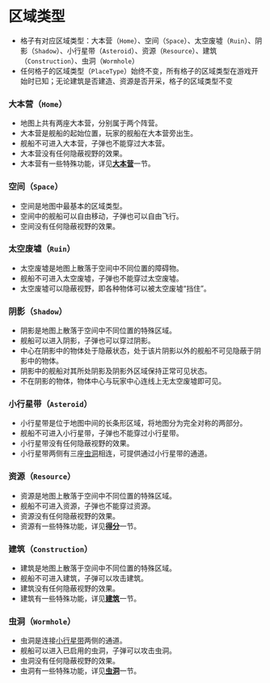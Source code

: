 # 区域类型

- 格子有对应区域类型：大本营（`Home`）、空间（`Space`）、太空废墟（`Ruin`）、阴影（`Shadow`）、小行星带（`Asteroid`）、资源（`Resource`）、建筑（`Construction`）、虫洞（`Wormhole`）
- 任何格子的区域类型（`PlaceType`）始终不变，所有格子的区域类型在游戏开始时已知；无论建筑是否建造、资源是否开采，格子的区域类型不变

### 大本营（`Home`）

- 地图上共有两座大本营，分别属于两个阵营。
- 大本营是舰船的起始位置，玩家的舰船在大本营旁出生。
- 舰船不可进入大本营，子弹也不能穿过大本营。
- 大本营没有任何隐蔽视野的效果。
- 大本营有一些特殊功能，详见[**大本营**](home)一节。

### 空间（`Space`）

- 空间是地图中最基本的区域类型。
- 空间中的舰船可以自由移动，子弹也可以自由飞行。
- 空间没有任何隐蔽视野的效果。

### 太空废墟（`Ruin`）

- 太空废墟是地图上散落于空间中不同位置的障碍物。
- 舰船不可进入太空废墟，子弹也不能穿过太空废墟。
- 太空废墟可以隐蔽视野，即各种物体可以被太空废墟“挡住”。

### 阴影（`Shadow`）

- 阴影是地图上散落于空间中不同位置的特殊区域。
- 舰船可以进入阴影，子弹也可以穿过阴影。
- 中心在阴影中的物体处于隐蔽状态，处于该片阴影以外的舰船不可见隐蔽于阴影中的物体。
- 阴影中的舰船对其所处阴影及阴影外区域保持正常可见状态。
- 不在阴影的物体，物体中心与玩家中心连线上无太空废墟即可见。

### 小行星带（`Asteroid`）

- 小行星带是位于地图中间的长条形区域，将地图分为完全对称的两部分。
- 舰船不可进入小行星带，子弹也不能穿过小行星带。
- 小行星带没有任何隐蔽视野的效果。
- 小行星带两侧有三座[虫洞](#虫洞wormhole)相连，可提供通过小行星带的通道。

### 资源（`Resource`）

- 资源是地图上散落于空间中不同位置的特殊区域。
- 舰船不可进入资源，子弹也不能穿过资源。
- 资源没有任何隐蔽视野的效果。
- 资源有一些特殊功能，详见[**得分**](../score)一节。

### 建筑（`Construction`）

- 建筑是地图上散落于空间中不同位置的特殊区域。
- 舰船不可进入建筑，子弹可以攻击建筑。
- 建筑没有任何隐蔽视野的效果。
- 建筑有一些特殊功能，详见[**建筑**](../construction)一节。

### 虫洞（`Wormhole`）

- 虫洞是连接[小行星带](#小行星带asteroid)两侧的通道。
- 舰船可以进入已启用的虫洞，子弹可以攻击虫洞。
- 虫洞没有任何隐蔽视野的效果。
- 虫洞有一些特殊功能，详见[**虫洞**](wormhole)一节。